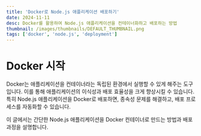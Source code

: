```yaml
---
title: 'Docker로 Node.js 애플리케이션 배포하기'
date: 2024-11-11
desc: Docker를 활용하여 Node.js 애플리케이션을 컨테이너화하고 배포하는 방법
thumbnail: /images/thumbnails/DEFAULT_THUMBNAIL.png
tags: ['docker', 'node.js', 'deployment']
---
```


# Docker 시작

Docker는 애플리케이션을 컨테이너라는 독립된 환경에서 실행할 수 있게 해주는 도구입니다. 이를 통해 애플리케이션의 이식성과 배포 효율성을 크게 향상시킬 수 있습니다. 특히 Node.js 애플리케이션을 Docker로 배포하면, 종속성 문제를 해결하고, 배포 프로세스를 자동화할 수 있습니다.

이 글에서는 간단한 Node.js 애플리케이션을 Docker 컨테이너로 만드는 방법과 배포 과정을 설명합니다.
